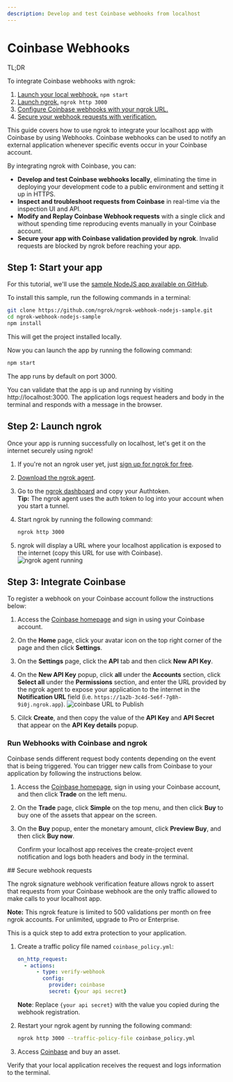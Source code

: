 ```yaml
---
description: Develop and test Coinbase webhooks from localhost
---
```



# Coinbase Webhooks

<Tip> TL;DR

To integrate Coinbase webhooks with ngrok:

1. [Launch your local webhook.](#start-your-app) `npm start`
1. [Launch ngrok.](#start-ngrok) `ngrok http 3000`
1. [Configure Coinbase webhooks with your ngrok URL.](#setup-webhook)
1. [Secure your webhook requests with verification.](#security)

</Tip>

This guide covers how to use ngrok to integrate your localhost app with Coinbase by using Webhooks.
Coinbase webhooks can be used to notify an external application whenever specific events occur in your Coinbase account.

By integrating ngrok with Coinbase, you can:

- **Develop and test Coinbase webhooks locally**, eliminating the time in deploying your development code to a public environment and setting it up in HTTPS.
- **Inspect and troubleshoot requests from Coinbase** in real-time via the inspection UI and API.
- **Modify and Replay Coinbase Webhook requests** with a single click and without spending time reproducing events manually in your Coinbase account.
- **Secure your app with Coinbase validation provided by ngrok**. Invalid requests are blocked by ngrok before reaching your app.

## **Step 1**: Start your app 

For this tutorial, we'll use the [sample NodeJS app available on GitHub](https://github.com/ngrok/ngrok-webhook-nodejs-sample).

To install this sample, run the following commands in a terminal:

```bash
git clone https://github.com/ngrok/ngrok-webhook-nodejs-sample.git
cd ngrok-webhook-nodejs-sample
npm install
```

This will get the project installed locally.

Now you can launch the app by running the following command:

```bash
npm start
```

The app runs by default on port 3000.

You can validate that the app is up and running by visiting http://localhost:3000. The application logs request headers and body in the terminal and responds with a message in the browser.

## **Step 2**: Launch ngrok 

Once your app is running successfully on localhost, let's get it on the internet securely using ngrok!

1. If you're not an ngrok user yet, just [sign up for ngrok for free](https://ngrok.com/signup).

1. [Download the ngrok agent](https://download.ngrok.com).

1. Go to the [ngrok dashboard](https://dashboard.ngrok.com) and copy your Authtoken. <br />
   **Tip:** The ngrok agent uses the auth token to log into your account when you start a tunnel.
1. Start ngrok by running the following command:

   ```bash
   ngrok http 3000
   ```

1. ngrok will display a URL where your localhost application is exposed to the internet (copy this URL for use with Coinbase).
   ![ngrok agent running](/img/integrations/launch_ngrok_tunnel.png)

## **Step 3**: Integrate Coinbase 

To register a webhook on your Coinbase account follow the instructions below:

1. Access the [Coinbase homepage](https://www.coinbase.com/) and sign in using your Coinbase account.

1. On the **Home** page, click your avatar icon on the top right corner of the page and then click **Settings**.

1. On the **Settings** page, click the **API** tab and then click **New API Key**.

1. On the **New API Key** popup, click **all** under the **Accounts** section, click **Select all** under the **Permissions** section, and enter the URL provided by the ngrok agent to expose your application to the internet in the **Notification URL** field (i.e. `https://1a2b-3c4d-5e6f-7g8h-9i0j.ngrok.app`).
   ![coinbase URL to Publish](img/ngrok_url_configuration_coinbase.png)

1. Cilck **Create**, and then copy the value of the **API Key** and **API Secret** that appear on the **API Key details** popup.

### Run Webhooks with Coinbase and ngrok

Coinbase sends different request body contents depending on the event that is being triggered.
You can trigger new calls from Coinbase to your application by following the instructions below.

1. Access the [Coinbase homepage](https://www.coinbase.com/), sign in using your Coinbase account, and then click **Trade** on the left menu.

1. On the **Trade** page, click **Simple** on the top menu, and then click **Buy** to buy one of the assets that appear on the screen.

1. On the **Buy** popup, enter the monetary amount, click **Preview Buy**, and then click **Buy now**.

   Confirm your localhost app receives the create-project event notification and logs both headers and body in the terminal.

<InspectingRequests />

<ReplayingRequests />
## Secure webhook requests 

The ngrok signature webhook verification feature allows ngrok to assert that requests from your Coinbase webhook are the only traffic allowed to make calls to your localhost app.

**Note:** This ngrok feature is limited to 500 validations per month on free ngrok accounts. For unlimited, upgrade to Pro or Enterprise.

This is a quick step to add extra protection to your application.

1. Create a traffic policy file named `coinbase_policy.yml`:

   ```yaml
   on_http_request:
     - actions:
         - type: verify-webhook
           config:
             provider: coinbase
             secret: {your api secret}
   ```

   **Note**: Replace `{your api secret}` with the value you copied during the webhook registration.

1. Restart your ngrok agent by running the following command:

   ```bash
   ngrok http 3000 --traffic-policy-file coinbase_policy.yml
   ```

1. Access [Coinbase](https://www.coinbase.com/) and buy an asset.

Verify that your local application receives the request and logs information to the terminal.
